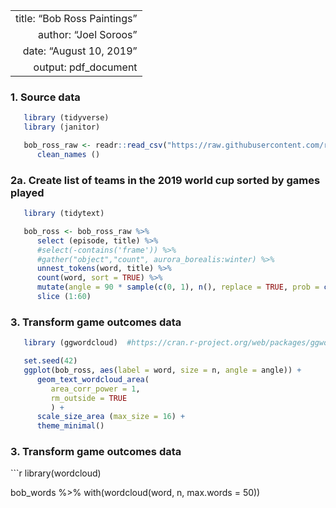 ----
   title: "Bob Ross Paintings"
   author: "Joel Soroos"
   date: "August 10, 2019"
   output: pdf_document
---

### 1. Source data
```r

   library (tidyverse)
   library (janitor) 

   bob_ross_raw <- readr::read_csv("https://raw.githubusercontent.com/rfordatascience/tidytuesday/master/data/2019/2019-08-06/bob-ross.csv") %>%
      clean_names () 
```
   
   
### 2a. Create list of teams in the 2019 world cup sorted by games played
```r

   library (tidytext)

   bob_ross <- bob_ross_raw %>%
      select (episode, title) %>%
      #select(-contains('frame')) %>%
      #gather("object","count", aurora_borealis:winter) %>%
      unnest_tokens(word, title) %>%
      count(word, sort = TRUE) %>%
      mutate(angle = 90 * sample(c(0, 1), n(), replace = TRUE, prob = c(60, 40))) %>%
      slice (1:60)
```


### 3. Transform game outcomes data
```r
 
   library (ggwordcloud)  #https://cran.r-project.org/web/packages/ggwordcloud/vignettes/ggwordcloud.html

   set.seed(42)
   ggplot(bob_ross, aes(label = word, size = n, angle = angle)) +
      geom_text_wordcloud_area(
         area_corr_power = 1,
         rm_outside = TRUE
         ) +
      scale_size_area (max_size = 16) +
      theme_minimal()
```

### 3. Transform game outcomes data
```r
 
   library(wordcloud)

   bob_words %>%
      with(wordcloud(word, n, max.words = 50))
